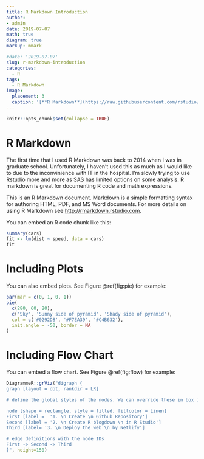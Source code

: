 ```yaml
---
title: R Markdown Introduction
author: 
- admin
date: 2019-07-07
math: true
diagram: true
markup: mmark

#date: '2019-07-07'
slug: r-markdown-introduction
categories:
  - R
tags:
  - R Markdown
image:
  placement: 3
  caption: '[**R Markdown**](https://raw.githubusercontent.com/rstudio/hex-stickers/master/PNG/rmarkdown.png)'
---
```

```r
knitr::opts_chunk$set(collapse = TRUE)
```

# R Markdown

The first time that I used R Markdown was back to 2014 when I was in graduate school. Unfortunately, I haven't used this as much as I would like to due to the inconvinience with IT in the hospital. I'm slowly trying to use Rstudio more and more as SAS has limited options on some analysis. R markdown is great for documenting R code and math expressions.

This is an R Markdown document. Markdown is a simple formatting syntax for authoring HTML, PDF, and MS Word documents. For more details on using R Markdown see <http://rmarkdown.rstudio.com>.

You can embed an R code chunk like this:

```r
summary(cars)
fit <- lm(dist ~ speed, data = cars)
fit
```

# Including Plots

You can also embed plots. See Figure \@ref(fig:pie) for example:


```r
par(mar = c(0, 1, 0, 1))
pie(
  c(280, 60, 20),
  c('Sky', 'Sunny side of pyramid', 'Shady side of pyramid'),
  col = c('#0292D8', '#F7EA39', '#C4B632'),
  init.angle = -50, border = NA
)
```

# Including Flow Chart

You can embed a flow chart. See Figure \@ref(fig:flow) for example:

```r
DiagrammeR::grViz("digraph {
graph [layout = dot, rankdir = LR]

# define the global styles of the nodes. We can override these in box if we wish

node [shape = rectangle, style = filled, fillcolor = Linen]
First [label =  '1. \n Create \n Github Repository']
Second [label = '2. \n Create R blogdown \n in R Studio']
Third [label= '3. \n Deploy the web \n by Netlify']

# edge definitions with the node IDs
First -> Second -> Third
}", height=150)
```
